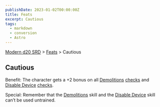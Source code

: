 ```yaml
---
publishDate: 2023-01-02T00:00:00Z
title: Feats
excerpt: Cautious
tags:
  - markdown
  - conversion
  - Astro
---
```


[Modern d20 SRD](/#modernD20) > [Feats](modern-d20-srd-feats-index) > Cautious

## Cautious

Benefit: The character gets a +2 bonus on all [Demolitions](modern-d20-srd-skills-demolitions) [checks](modern-d20-srd-skills-skill-basics-php#skill-check-index) and [Disable Device](modern-d20-srd-skills-disable-device) [checks](modern-d20-srd-skills-skill-basics-php#skill-check-index).

Special: Remember that the [Demolitions](modern-d20-srd-skills-demolitions) skill and the [Disable Device](modern-d20-srd-skills-disable-device) skill can’t be used untrained.
